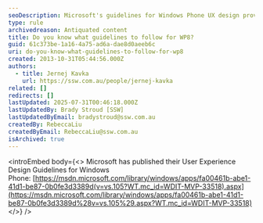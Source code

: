 ```yaml
---
seoDescription: Microsoft's guidelines for Windows Phone UX design provide a framework for creating intuitive and user-friendly experiences on Windows Phone devices.
type: rule
archivedreason: Antiquated content
title: Do you know what guidelines to follow for WP8?
guid: 61c373be-1a16-4a75-ad6a-dae8d0aeeb6c
uri: do-you-know-what-guidelines-to-follow-for-wp8
created: 2013-10-31T05:44:56.000Z
authors:
  - title: Jernej Kavka
    url: https://ssw.com.au/people/jernej-kavka
related: []
redirects: []
lastUpdated: 2025-07-31T00:46:18.000Z
lastUpdatedBy: Brady Stroud [SSW]
lastUpdatedByEmail: bradystroud@ssw.com.au
createdBy: RebeccaLiu
createdByEmail: RebeccaLiu@ssw.com.au
isArchived: true
---
```


<introEmbed
  body={<>
Microsoft has published their User Experience Design Guidelines for Windows Phone: [https://msdn.microsoft.com/library/windows/apps/fa00461b-abe1-41d1-be87-0b0fe3d3389d(v=vs.105?WT.mc_id=WDIT-MVP-33518).aspx](https://msdn.microsoft.com/library/windows/apps/fa00461b-abe1-41d1-be87-0b0fe3d3389d%28v=vs.105%29.aspx?WT.mc_id=WDIT-MVP-33518)
  </>}
/>
